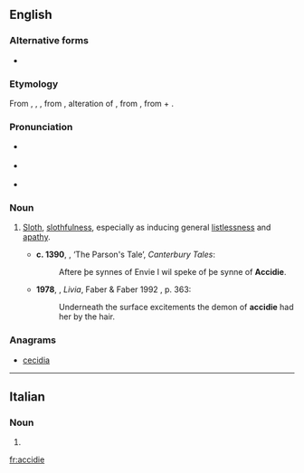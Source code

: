 ==English==

===Alternative forms===
* {{l|en|acedia}}

===Etymology===
From {{etyl|xno}} {{term|accidie|lang=fro}}, {{etyl|fro}} {{term|accide|lang=fro}}, {{term|accidie|lang=fro}}, from {{etyl|LL.}} {{term|accidia|accīdia|lang=la}}, alteration of {{term|acedia|acēdia|sloth, torpor|lang=la}}, from {{etyl|grc}} {{term|ἀκήδεια||indifference|tr=akēdeia|lang=grc|sc=polytonic}}, from {{term|ἀ-||not|tr=a-|lang=grc|sc=polytonic}} + {{term|κῆδος||care|tr=kēdos|lang=grc|sc=polytonic}}.

===Pronunciation===
* {{a|UK}} {{IPA|/ˈæksɪdi/}}
* {{a|US}} {{IPA|/ˈæk.sə.di/}}
* {{audio|Accidie US.ogg|Audio (U.S.A.)}}

===Noun===
{{en-noun|-}}

# {{context|now|_|literary}} [[sloth|Sloth]], [[slothfulness]], especially as inducing general [[listlessness]] and [[apathy]]. {{defdate|from 13th c.}}
#* '''c. 1390''', {{w|Geoffrey Chaucer}}, ‘The Parson's Tale’, ''Canterbury Tales'':
#*: Aftere þe synnes of Envie I wil speke of þe synne of '''Accidie'''.
#* '''1978''', {{w|Lawrence Durrell}}, ''Livia'', Faber & Faber 1992 {{qualifier|Avignon Quintet}}, p. 363:
#*: Underneath the surface excitements the demon of '''accidie''' had her by the hair.

===Anagrams===
* [[cecidia#English|cecidia]]

----

==Italian==

===Noun===
{{head|it|g=f-p}}

# {{plural of|accidia|lang=it}}

[[fr:accidie]]